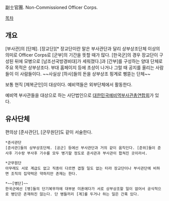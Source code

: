 副士官團. Non-Commissioned Officer Corps.

[[목차]]
== 개요 ==
[부사관]의 [단체]. [장교단][* 장교단이란 말은 부사관단과 달리 상부상조단체 이상의 의미로 Officer Corps로 [군부]의 기간을 뜻할 때가 많다. [한국군]의 경우 장교단이 구성된 뒤에 모병으로 [남조선국방경비대]가 세워졌다.]과 [간부]를 구성하는 양대 단체로 주요 목적은 상부상조다. 부대 홈페이지 등에 초상이 나거나 그럴 때 공지를 올리는 사람들이 이 사람들이다. ~~사실상 [하사]들의 돈을 상부상조 핑계로 삥뜯는 단체~~

보통 현직 [제복군인]이 대상이다. 예비역들은 외부단체에서 활동한다.

예비역 부사관들을 대상으로 하는 사단법인으로 [http://www.roknco.or.kr/ 대한민국예비역부사관총연합회]가 있다.
== 유사단체 ==
편의상 [준사관단], [군무원단]도 같이 서술한다.

 *준사관단
 [준사관]들의 상부상조단체. [공군] 등에선 부사관단과 거의 같이 움직인다. [준위]들이 준사후 기수랑 부사후 기수를 모두 병기할 정도로 준사관과 부사관이 합쳐진 곳이라서.

 *군무원단
 아무래도 서로 계급도 없고 직종이 다르면 겹칠 일도 없는 터라 장교단이나 부사관단에 비하면 조직의 집약력은 약하지만 존재는 한다.

 *~~[병단]~~
 한국군에선 [병]들의 단기복무자에 대부분 미혼에다가 서로 상부상조할 일이 없어서 공식적으로 병단은 존재하진 않는다. 단 병들끼리 [계]를 두거나 하는 일은 간혹 있다.
